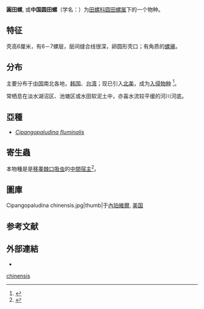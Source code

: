 {{Speciesbox
 | image = Cipangopaludina_chinensis_shell.jpg
 | image_width = 200px
 | taxon = Cipangopaludina chinensis
 | authority = (Griffith et Pidgeon, 1865)
 | synonyms_ref = {{r|WoRMS_594807|Lu et al 2014}}
 | synonyms = 
* ''[[Bellamya|Bellamya]] chinensis'' {{small|(Gray, 1834)}}
* ''Cipangopaludina wingatei''{{r|Lu et al 2014}}
* ''[[Paludina|Paludina]] chinensis'' {{small|Gray, 1834}}（原來組合）
* ''[[Vivipara|Vivipara]] chinensis'' {{small|(Gray, 1834)}}
}}

'''圓田螺''', 或'''中国圆田螺'''（学名：{{lang|la|''Cipangopaludina chinensis''}}）为[[田螺科|田螺科]][[圆田螺属|圆田螺属]]下的一个物种{{r|shell_270|TaiBIF_315516|TaiBNET_315516}}。

==特征==
壳高6厘米，有6－7螺层，层间缝合线很深，卵圆形壳口；有角质的[[螺厣|螺厣]]{{r|shell_270}}。

==分布==
主要分布于[[中国|中国]]南北各地{{r|shell_270}}，[[韩国|韩国]]{{r|shell_270}}、[[台湾|台湾]]{{r|shell_270}}；现已引入[[北美地区|北美]]，成为[[入侵物种|入侵物种]]
<ref>{{cite web
 |last=Eckel
 |first=P. M.
 |title=The Oriental Mystery Mollusc (''Cipangopaludina chinensis'') at Buckhorn Island State Park, Erie County, New York
 |publisher=Missouri Botanical Garden
 |url=http://www.mobot.org/plantscience/ResBot/niag/Misc/Mollusc/Mollusc.htm
 |accessdate=2007-07-17
 |archive-date=2020-10-12
 |archive-url=https://web.archive.org/web/20201012054024/http://www.mobot.org/plantscience/ResBot/niag/Misc/Mollusc/Mollusc.htm
 |dead-url=no
 }}</ref>。

常栖息在淡水湖沼区、池塘区或水田软泥土中，亦喜水流较平缓的河川河底{{r|shell_270}}。

==亞種==
* ''[[Cipangopaludina_fluminalis|Cipangopaludina fluminalis]]''{{r|Lu et al 2014}}

==寄生蟲==
本物種是是[[移睾棘口吸虫|移睾棘口吸虫]]的[[中間宿主|中間宿主]]<ref name="Chung 1999">{{Cite journal | last1 = Chung | first1 = P. R. | last2 = Jung | first2 = Y. | title = Cipangopaludina chinensis malleata (Gastropoda: Viviparidae): A new second molluscan intermediate host of a human intestinal fluke Echinostoma cinetorchis (Trematoda: Echinostomatidae) in Korea | journal = The Journal of Parasitology | volume = 85 | issue = 5 | pages = 963–964 | year = 1999 | pmid = 10577736 | doi=10.2307/3285837}}</ref>。

==圖庫==
<gallery mode=packed>
Cipangopaludina chinensis.jpg|thumb|于[[內珀維爾|內珀維爾]], [[美国|美国]]
</gallery>

==参考文献==
{{reflist |refs=
<ref name="Lu et al 2014">{{cite journal
 |url=https://doi.org/10.13918/j.issn.2095-8137.2014.6.510 |dead-url=no
 |archive-url=https://web.archive.org/web/20190713202511/http://www.cnki.net/kcms/doi/10.13918/j.issn.2095-8137.2014.6.510.html 
 |last1=Lu |first1=H.-F.
 |last2=Du |first2=L.-N.
 |last3=Li |first3=Z.-Q.
 |last4=Chen |first4=X.-Y.
 |last5=Yang |first5=J.-X.
 |year=2014
 |title=Morphological analysis of the Chinese Cipangopaludina species (Gastropoda; Caenogastropoda; Viviparidae)
 |journal=''[[动物学研究_(英文版)|Zoological Research]]''
 |volume=35 |issue=6 |pages=510-527
 |doi=10.13918/j.issn.2095-8137.2014.6.510 |language=en
 |access-date=2018-05-26 |archive-date=2019-07-13}}</ref>
<ref name="shell_270">{{cite web
 |url=http://shell.sinica.edu.tw/chinese/shellbase_detail.php?science_no=270
 |title=国际贝库：圆田螺
 |publisher=台湾贝类资料库
 |access-date=2018-05-25
 |language=zh-hant
 |archive-date=2016-03-04
 |archive-url=https://web.archive.org/web/20160304104433/http://shell.sinica.edu.tw/chinese/shellbase_detail.php?science_no=270
 |dead-url=no
 }}</ref>
<ref name="TaiBIF_315516">{{TaiBIF| zh=圓田螺 | id=315516 | binomial=Cipangopaludina chinensis | authority=Griffith & Pidgeon, 1865 | var= | accessdate=2013-01-24}}</ref>
<ref name="TaiBNET_315516">{{TaiBNET| zh=圓田螺 | id=315516 | binomial=Cipangopaludina chinensis | authority=Griffith & Pidgeon, 1865 | var= | accessdate=2013-01-24}}</ref>
<ref name="WoRMS_594807">{{WoRMS |id=594807
 |title=''Cipangopaludina chinensis'' (Gray, 1834) |db=MolluscaBase
 |access-date=2018-05-26 }}</ref>
}}

==外部連結==
{{commonscat|Cipangopaludina chinensis}}
* {{wikispecies-inline|Cipangopaludina chinensis|圓田螺}}
{{Taxonbar}}
[[Category:圆田螺属|chinensis]]
{{Mollusc-stub}}